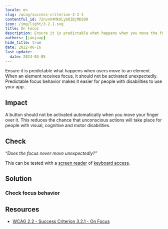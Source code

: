 ```yaml
---
locale: en
slug: /wcag/success-criterion-3-2-1
contentful_id: 72nvnV4MkXLybOIBjMDSO0
icon: /img/light/3.2.1.svg
title: On Focus
description: Ensure it is predictable what happens when you move the focus.
authors: [janjaap]
hide_title: true
date: 2022-06-16
last_update:
  date: 2024-03-05
---
```


<Hero
  title="On Focus"
  imageSrc="/img/light/3.2.1.svg"
  alt="WCAG 3.2.1 - Logo"
  prefix="Success Criterion 3.2.1"
  suffix="Level A"
/>

Ensure it is predictable what happens when users move to an element. When an element receives focus, it should not be activated unexpectedly. Predictable focus behavior makes it easier for people with disabilities to use your app.

## Impact

A button should not be activated automatically when you move your finger over it. This reduces the chance that unconscious actions will take place for people with visual, cognitive and motor disabilities.

## Check

*“Does the focus never move unexpectedly?”*

This can be tested with a [screen reader](/en/stats/screen-reader) of [keyboard access](/en/stats/keyboard-access).

## Solution

### Check focus behavior

<CodeSample id="element-focus" locale="en"/>

## Resources

- [WCAG 2.2 - Success Criterion 3.2.1 - On Focus](https://www.w3.org/TR/WCAG22/#on-focus)
